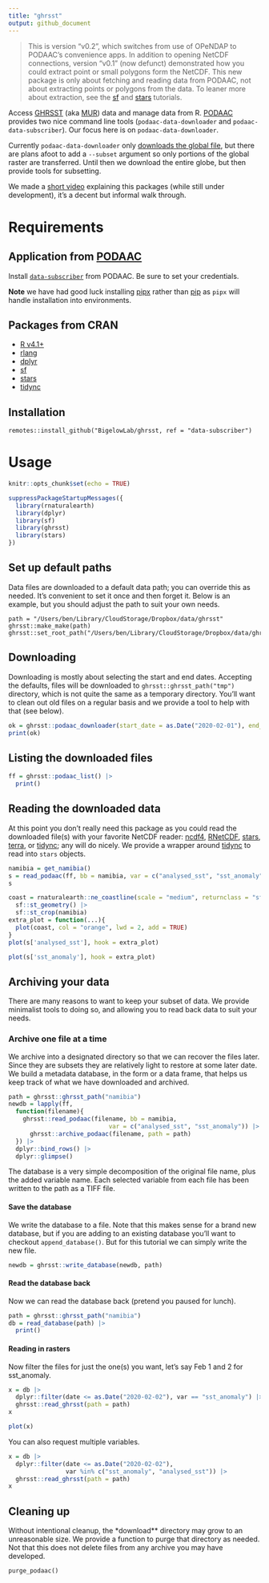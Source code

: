 ```yaml
---
title: "ghrsst"
output: github_document
---
```


>This is version "v0.2", which switches from use of OPeNDAP to PODAAC's convenience apps.
In addition to opening NetCDF connections, version "v0.1" (now defunct) demonstrated how you could extract point or small polygons form the NetCDF.  This new package is only about fetching and reading data from PODAAC, not about extracting points or polygons from the data.  To leaner more about extraction, see the [sf](https://r-spatial.github.io/sf/) and [stars](https://r-spatial.github.io/stars/) tutorials. 

Access [GHRSST](https://www.ghrsst.org/) (aka [MUR](https://www.earthdata.nasa.gov/about/competitive-programs/measures/multi-sensor-ultra-high-resolution-sst-field)) data and manage data from R. [PODAAC](https://podaac.jpl.nasa.gov/) provides two nice command line tools (`podaac-data-downloader` and `podaac-data-subscriber`).  Our focus here is on `podaac-data-downloader`.  

Currently `podaac-data-downloader` only [downloads the global file](https://github.com/podaac/data-subscriber/issues/134#issuecomment-1546155900), but there are plans afoot to add a `--subset` argument so only portions of the global raster are transferred.  Until then we download the entire globe, but then provide tools for subsetting.


We made a [short video](https://drive.google.com/file/d/1GuX5eufkTtb3XU4gLN6_YS3h4Dc3pttW/view?usp=share_link) explaining this packages (while still under development), it's a decent but informal walk through.

# Requirements

## Application from [PODAAC](https://podaac.jpl.nasa.gov/)

Install [`data-subscriber`](https://podaac.github.io/tutorials/quarto_text/DataSubscriberDownloader.html) from PODAAC.  Be sure to set your credentials.

**Note** we have had good luck installing [pipx](https://pypi.org/project/pipx/) rather than [pip](https://pypi.org/project/pip/) as `pipx` will handle installation into environments.

## Packages from CRAN

+ [R v4.1+](https://www.r-project.org/)
+ [rlang](https://CRAN.R-project.org/package=rlang)
+ [dplyr](https://CRAN.R-project.org/package=httr)
+ [sf](https://CRAN.R-project.org/package=sf)
+ [stars](https://CRAN.R-project.org/package=stars)
+ [tidync](https://CRAN.R-project.org/package=tidync)


## Installation

```
remotes::install_github("BigelowLab/ghrsst, ref = "data-subscriber")
```

# Usage
```r
knitr::opts_chunk$set(echo = TRUE)
```

```r
suppressPackageStartupMessages({
  library(rnaturalearth)
  library(dplyr)
  library(sf)
  library(ghrsst)
  library(stars)
})
```

## Set up default paths

Data files are downloaded to a default data path; you can override this as needed. It's convenient to set it once and then forget it. Below is an example, but you should adjust the path to suit your own needs. 

```
path = "/Users/ben/Library/CloudStorage/Dropbox/data/ghrsst"
ghrsst::make_make(path)
ghrsst::set_root_path("/Users/ben/Library/CloudStorage/Dropbox/data/ghrsst")
```

## Downloading

Downloading is mostly about selecting the start and end dates.  Accepting the defaults, files will be downloaded to `ghrsst::ghrsst_path("tmp")` directory, which is not quite the same as a temporary directory.  You'll want to clean out old files on a regular basis and we provide a tool to help with that (see below).

```r
ok = ghrsst::podaac_downloader(start_date = as.Date("2020-02-01"), end_date = "2020-02-04")
print(ok)
```

## Listing the downloaded files

```r
ff = ghrsst::podaac_list() |>
  print()
```

## Reading the downloaded data

At this point you don't really need this package as you could read the downloaded file(s) with your favorite NetCDF reader: [ncdf4](https://CRAN.R-project.org/package=ncdf4), [RNetCDF](https://CRAN.R-project.org/package=RNetCDF), [stars](https://CRAN.R-project.org/package=stars), [terra](https://CRAN.R-project.org/package=terra), or [tidync](https://CRAN.R-project.org/package=tidync); any will do nicely.  We provide a wrapper around [tidync](https://CRAN.R-project.org/package=tidync) to read into `stars` objects.  

```r
namibia = get_namibia()
s = read_podaac(ff, bb = namibia, var = c("analysed_sst", "sst_anomaly"))
s
```


```r
coast = rnaturalearth::ne_coastline(scale = "medium", returnclass = "sf") |>
  sf::st_geometry() |>
  sf::st_crop(namibia)
extra_plot = function(...){
  plot(coast, col = "orange", lwd = 2, add = TRUE)
}
plot(s['analysed_sst'], hook = extra_plot)
```


```r
plot(s['sst_anomaly'], hook = extra_plot)
```


## Archiving your data

There are many reasons to want to keep your subset of data.  We provide minimalist tools to doing so, and allowing you to read back data to suit your needs.

### Archive one file at a time

We archive into a designated directory so that we can recover the files later.  Since they are subsets they are relatively light to restore at some later date.  We build a metadata database, in the form or a data frame, that helps us keep track of what we have downloaded and archived.

```r
path = ghrsst::ghrsst_path("namibia")
newdb = lapply(ff,
  function(filename){
    ghrsst::read_podaac(filename, bb = namibia, 
                            var = c("analysed_sst", "sst_anomaly")) |>
      ghrsst::archive_podaac(filename, path = path)
  }) |>
  dplyr::bind_rows() |>
  dplyr::glimpse()
```
The database is a very simple decomposition of the original file name, plus the added variable name.  Each selected variable from each file has been written to the path as a TIFF file.  

#### Save the database
We write the database to a file.  Note that this makes sense for a brand new database, but if you are adding to an existing database you'll want to checkout `append_database()`.  But for this tutorial we can simply write the new file.

```r
newdb = ghrsst::write_database(newdb, path)
```

#### Read the database back

Now we can read the database back (pretend you paused for lunch).

```r
path = ghrsst::ghrsst_path("namibia")
db = read_database(path) |>
  print()
```


#### Reading in rasters

Now filter the files for just the one(s) you want, let's say Feb 1 and 2 for sst_anomaly.

```r
x = db |>
  dplyr::filter(date <= as.Date("2020-02-02"), var == "sst_anomaly") |>
  ghrsst::read_ghrsst(path = path)
x
```
```r
plot(x)
```

You can also request multiple variables.

```r
x = db |>
  dplyr::filter(date <= as.Date("2020-02-02"), 
                var %in% c("sst_anomaly", "analysed_sst")) |>
  ghrsst::read_ghrsst(path = path)
x
```


## Cleaning up

Without intentional cleanup, the *download** directory may grow to an unreasonable size. We provide a function to purge that directory as needed.  Not that this does not delete files from any archive you may have developed.

```
purge_podaac()
```
